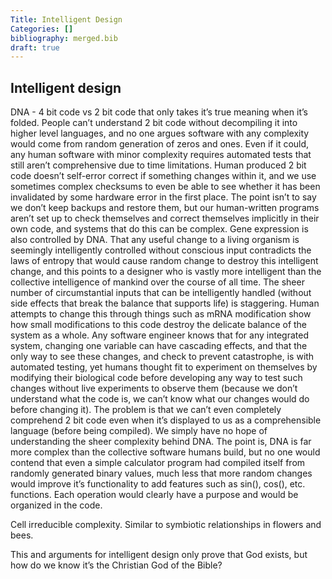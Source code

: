 ```yaml
---
Title: Intelligent Design 
Categories: []
bibliography: merged.bib
draft: true
---
```


## Intelligent design

DNA - 4 bit code vs 2 bit code that only takes it's true meaning when it's folded. People can't understand 2 bit code without decompiling it into higher level languages, and no one argues software with any complexity would come from random generation of zeros and ones. Even if it could, any human software with minor complexity requires automated tests that still aren't comprehensive due to time limitations. Human produced 2 bit code doesn't self-error correct if something changes within it, and we use sometimes complex checksums to even be able to see whether it has been invalidated by some hardware error in the first place. The point isn't to say we don't keep backups and restore them, but our human-written programs aren't set up to check themselves and correct themselves implicitly in their own code, and systems that do this can be complex. Gene expression is also controlled by DNA. That any useful change to a living organism is seemingly intelligently controlled without conscious input contradicts the laws of entropy that would cause random change to destroy this intelligent change, and this points to a designer who is vastly more intelligent than the collective intelligence of mankind over the course of all time. The sheer number of circumstantial inputs that can be intelligently handled (without side effects that break the balance that supports life) is staggering. Human attempts to change this through things such as mRNA modification show how small modifications to this code destroy the delicate balance of the system as a whole. Any software engineer knows that for any integrated system, changing one variable can have cascading effects, and that the only way to see these changes, and check to prevent catastrophe, is with automated testing, yet humans thought fit to experiment on themselves by modifying their biological code before developing any way to test such changes without live experiments to observe them (because we don't understand what the code is, we can't know what our changes would do before changing it). The problem is that we can't even completely comprehend 2 bit code even when it's displayed to us as a comprehensible language (before being compiled). We simply have no hope of understanding the sheer complexity behind DNA. The point is, DNA is far more complex than the collective software humans build, but no one would contend that even a simple calculator program had compiled itself from randomly generated binary values, much less that more random changes would improve it's functionality to add features such as sin(), cos(), etc. functions. Each operation would clearly have a purpose and would be organized in the code.

Cell irreducible complexity. Similar to symbiotic relationships in flowers and bees.

This and arguments for intelligent design only prove that God exists, but how do we know it's the Christian God of the Bible?
